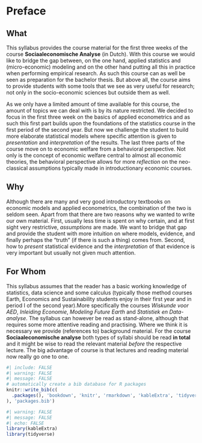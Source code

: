 # Preface {.unnumbered}

## What {-}

This syllabus provides the course material for the first three weeks of the course **Sociaaleconomische Analyse** (in Dutch). With this course we would like to bridge the gap between, on the one hand, applied statistics and (micro-economic) modeling and on the other hand putting all this in practice when performing empirical research. As such this course can as well be seen as preparation for the bachelor thesis. But above all, the course aims to provide students with some tools that we see as very useful for research; not only in the socio-economic sciences but outside them as well.

As we only have a limited amount of time available for this course, the amount of topics we can deal with is by its nature restricted. We decided to focus in the first three week on the basics of applied econometrics and as such this first part builds upon the foundations of the statistics course in the first period of the second year. But now we challenge the student to build more elaborate statistical models where specific attention is given to *presentation* and *interpretation* of the results. The last three parts of the course move on to economic welfare from a behavioral perspective. Not only is the concept of economic welfare central to almost all economic theories, the behavioral perspective allows for more *reflection* on the neo-classical assumptions typically made in introductionary economic courses. 

## Why {-}

Although there are many and very good introductory textbooks on economic models and applied econometrics, the combination of the two is seldom seen. Apart from that there are two reasons why we wanted to write our own material. First, usually less time is spent on why certain, and at first sight very restrictive, *assumptions* are made. We want to bridge that gap and provide the student with more intuition on where models, evidence, and finally perhaps the "truth" (if there is such a thing) comes from. Second, how to *present* statistical evidence and the *interpretation* of that evidence is very important but usually not given much attention.

## For Whom {-}

This syllabus assumes that the reader has a basic working knowledge of statistics, data science and some calculus (typically those method courses Earth, Economics and Sustainability students enjoy in their first year and in period I of the second year).[More specifically the courses *Wiskunde voor AED*, *Inleiding Economie*, *Modeling Future Earth* and *Statistiek en Data-analyse*.]{.aside} The syllabus can however be read as stand-alone, although that requires some more attentive reading and practising. Where we think it is necessary we provide (references to) background material. For the course **Sociaaleconomische analyse** both types of syllabi should be read **in total** and it might be wise to read the relevant material *before* the respective lecture. The big advantage of course is that lectures and reading material now really go one to one. 

```r
#| include: FALSE
#| warning: FALSE
#| message: FALSE
# automatically create a bib database for R packages
knitr::write_bib(c(
  .packages(), 'bookdown', 'knitr', 'rmarkdown', 'kableExtra', 'tidyverse'
), 'packages.bib')
```

```r
#| warning: FALSE
#| message: FALSE
#| echo: FALSE
library(kableExtra)
library(tidyverse)
```